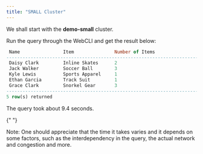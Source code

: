```yaml
---
title: "SMALL Cluster"
---
```


We shall start with the **demo-small** cluster.

Run the query through the WebCLI and get the result below:

```sql
 Name                Item               Number of Items 
------------------------------------------------------------------------
 Daisy Clark         Inline Skates      2                
 Jack Walker         Soccer Ball        3                
 Kyle Lewis          Sports Apparel     1                
 Ethan Garcia        Track Suit         1                
 Grace Clark         Snorkel Gear       3                
------------------------------------------------------------------------
5 row(s) returned
```

The query took about 9.4 seconds.

<Note>
  {" "}

  Note: One should appreciate that the time it takes varies and it depends on some factors, such as the interdependency in the query, the actual network and congestion and more.
</Note>